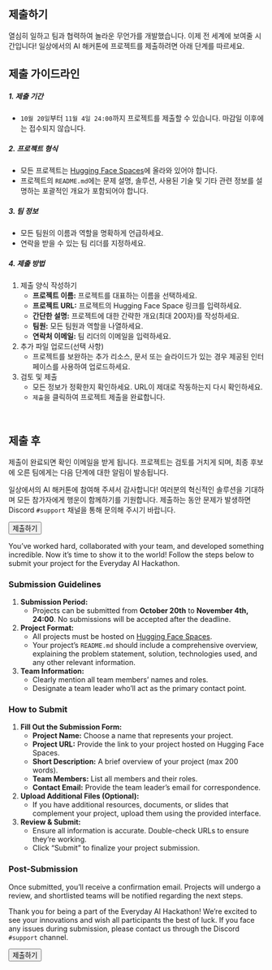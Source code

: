 ::: {.content-visible when-profile="korean"}
# 제출하기
열심히 일하고 팀과 협력하여 놀라운 무언가를 개발했습니다. 이제 전 세계에 보여줄 시간입니다! 일상에서의 AI 해커톤에 프로젝트를 제출하려면 아래 단계를 따르세요.

## 제출 가이드라인

##### 1. 제출 기간
   - `10월 20일`부터 `11월 4일 24:00`까지 프로젝트를 제출할 수 있습니다. 마감일 이후에는 접수되지 않습니다.

##### 2. 프로젝트 형식
   - 모든 프로젝트는 [Hugging Face Spaces](https://huggingface.co/huggingface-hackathon-korea)에 올라와 있어야 합니다.
   - 프로젝트의 `README.md`에는 문제 설명, 솔루션, 사용된 기술 및 기타 관련 정보를 설명하는 포괄적인 개요가 포함되어야 합니다.

##### 3. 팀 정보
   - 모든 팀원의 이름과 역할을 명확하게 언급하세요.
   - 연락을 받을 수 있는 팀 리더를 지정하세요.

##### 4. 제출 방법
1. 제출 양식 작성하기
   - **프로젝트 이름:** 프로젝트를 대표하는 이름을 선택하세요.
   - **프로젝트 URL:** 프로젝트의 Hugging Face Space 링크를 입력하세요.
   - **간단한 설명:** 프로젝트에 대한 간략한 개요(최대 200자)를 작성하세요.
   - **팀원:** 모든 팀원과 역할을 나열하세요.
   - **연락처 이메일:** 팀 리더의 이메일을 입력하세요.

2. 추가 파일 업로드(선택 사항)
   - 프로젝트를 보완하는 추가 리소스, 문서 또는 슬라이드가 있는 경우 제공된 인터페이스를 사용하여 업로드하세요.

3. 검토 및 제출
   - 모든 정보가 정확한지 확인하세요. URL이 제대로 작동하는지 다시 확인하세요.
   - `제출`을 클릭하여 프로젝트 제출을 완료합니다.

</br>

## 제출 후

제출이 완료되면 확인 이메일을 받게 됩니다. 프로젝트는 검토를 거치게 되며, 최종 후보에 오른 팀에게는 다음 단계에 대한 알림이 발송됩니다.

일상에서의 AI 해커톤에 참여해 주셔서 감사합니다! 여러분의 혁신적인 솔루션을 기대하며 모든 참가자에게 행운이 함께하기를 기원합니다. 제출하는 동안 문제가 발생하면 Discord `#support` 채널을 통해 문의해 주시기 바랍니다.

<button onclick='window.open("https://event-us.kr/huggingfacekrew/event/72612", "_blank");' class="btn btn-submit">
      <i class="bi bi-box-arrow-up-right"></i> 제출하기
</button>
:::

::: {.content-visible when-profile="english"}
You've worked hard, collaborated with your team, and developed something incredible. Now it's time to show it to the world! Follow the steps below to submit your project for the Everyday AI Hackathon.

### Submission Guidelines

1. **Submission Period:**
   - Projects can be submitted from **October 20th** to **November 4th, 24:00**. No submissions will be accepted after the deadline.

2. **Project Format:**
   - All projects must be hosted on [Hugging Face Spaces](https://huggingface.co/huggingface-hackathon-korea).
   - Your project's `README.md` should include a comprehensive overview, explaining the problem statement, solution, technologies used, and any other relevant information.

3. **Team Information:**
   - Clearly mention all team members' names and roles.
   - Designate a team leader who'll act as the primary contact point.

### How to Submit
1. **Fill Out the Submission Form:**
   - **Project Name:** Choose a name that represents your project.
   - **Project URL:** Provide the link to your project hosted on Hugging Face Spaces.
   - **Short Description:** A brief overview of your project (max 200 words).
   - **Team Members:** List all members and their roles.
   - **Contact Email:** Provide the team leader's email for correspondence.

2. **Upload Additional Files (Optional):**
   - If you have additional resources, documents, or slides that complement your project, upload them using the provided interface.

3. **Review & Submit:**
   - Ensure all information is accurate. Double-check URLs to ensure they're working.
   - Click "Submit" to finalize your project submission.

### Post-Submission

Once submitted, you'll receive a confirmation email. Projects will undergo a review, and shortlisted teams will be notified regarding the next steps.

Thank you for being a part of the Everyday AI Hackathon! We're excited to see your innovations and wish all participants the best of luck. If you face any issues during submission, please contact us through the Discord `#support` channel.

<button onclick='window.open("https://event-us.kr/huggingfacekrew/event/72612", "_blank");' class="btn">
      <i class="bi bi-box-arrow-up-right"></i> 제출하기
</button>
:::